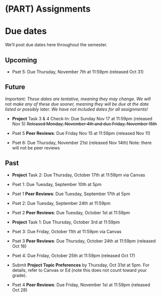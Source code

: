 
# (PART) Assignments {-}

# Due dates {-}

We'll post due dates here throughout the semester. 

## Upcoming {-}

- Pset 5: Due Thursday, November 7th at 11:59pm (released Oct 31)


## Future {-}

*Important: These dates are tentative, meaning they may change. We will not make any of these due sooner, meaning they will be due at the date listed or possibly later. We have not included dates for all assignments!*

- **Project** Task 3 & 4 Check-In: Due Sunday Nov 17 at 11:59pm (released Nov 5) ~~Released Monday, November 4th and due Friday, November 15th~~

- Pset 5 **Peer Reviews**: Due Friday Nov 15 at 11:59pm (released Nov 11)

- Pset 6:  Due Thursday, November 21st (released Nov 14th) Note: there will not be peer reviews

## Past {-}

- **Project** Task 2: Due Thursday, October 17th at 11:59pm via Canvas

- Pset 1: Due Tuesday, September 10th at 5pm 

- Pset 1 **Peer Reviews**: Due Tuesday, September 17th at 5pm 

- Pset 2: Due Tuesday, September 24th at 11:59pm 

- Pset 2 **Peer Reviews**: Due Tuesday, October 1st at 11:59pm 

- **Project** Task 1: Due Thursday, October 3rd at 11:59pm

- Pset 3: Due Friday, October 11th at 11:59pm via Canvas

- Pset 3 **Peer Reviews**: Due Thursday, October 24th at 11:59pm (released Oct 16)

- Pset 4: Due Friday, October 25th at 11:59pm (released Oct 17)

- Submit **Project Topic Preferences** by Thursday, Oct 31st at 5pm. For details, refer to Canvas or Ed (note this does not count toward your grade).

- Pset 4 **Peer Reviews**: Due Friday, November 1st at 11:59pm (released Oct 28)